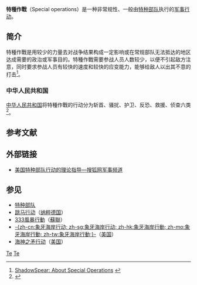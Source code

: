 '''特種作戰'''（Special operations）是一种非常规性、一般由[[特种部队|特种部队]]执行的[[军事行动|军事行动]]。

==简介==
特種作戰是用较少的力量去对战争结果构成一定影响或在常规部队无法抵达的地区达成需要的政治或军事目的。特種作戰需要参战人员人数较少，以便不引起敌方注意，同时要求参战人员有较快的速度和较快的应变能力，能够给敌人以出其不意的打击<ref>[http://www.shadowspear.com/special-operations-research.html ShadowSpear: About Special Operations] {{webarchive|url=https://web.archive.org/web/20131020230203/http://www.shadowspear.com/special-operations-research.html |date=2013-10-20 }}</ref>。

===中华人民共和国===
[[中华人民共和国|中华人民共和国]]将特種作戰的行动分为斩首、骚扰、护卫、反恐、救援、侦查六类<ref>{{Cite web |url=http://mil.news.sina.com.cn/p/2008-03-24/0750491453.html |title=解放军特种部队战力装备训练全面评估 |access-date=2013-12-07 |archive-date=2019-06-11 |archive-url=https://web.archive.org/web/20190611205907/http://mil.news.sina.com.cn/p/2008-03-24/0750491453.html |dead-url=no }}</ref>。

== 参考文献 ==
{{Reflist|2}}

== 外部链接 ==
*{{zh-cn icon}} [http://mil.sohu.com/20110128/n279134690.shtml 美国特种部队行动的理论指导—搜狐网军事频道] {{Wayback|url=http://mil.sohu.com/20110128/n279134690.shtml |date=20190609230830 }}

== 参见 ==
* [[特种部队|特种部队]]
* [[跳马行动|跳马行动]]（[[纳粹德国|纳粹德国]]）
* [[333風暴行動|333風暴行動]]（[[蘇聯|蘇聯]]）
* [[象牙海岸行动|-{zh-cn:象牙海岸行动; zh-sg:象牙海岸行动; zh-hk:象牙海岸行動; zh-mo:象牙海岸行動; zh-tw:象牙海岸行動;}-]]（[[美国|美国]]）
* [[海神之矛行动|海神之矛行动]]（[[美国|美国]]）

[[Category:军事行动|Te]]
[[Category:特种部队|Te]]